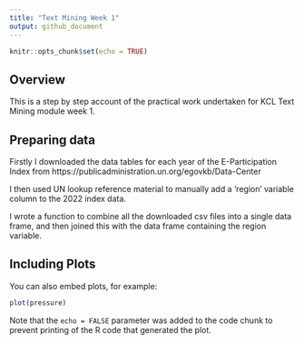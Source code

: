 ```yaml
---
title: "Text Mining Week 1"
output: github_document
---
```


```r
knitr::opts_chunk$set(echo = TRUE)
```

## Overview

This is a step by step account of the practical work undertaken for KCL Text Mining module week 1.

## Preparing data

Firstly I downloaded the data tables for each year of the E-Participation Index from https://publicadministration.un.org/egovkb/Data-Center 

I then used UN lookup reference material to manually add a 'region' variable column to the 2022 index data.

I wrote a function to combine all the downloaded csv files into a single data frame, and then joined this with the data frame containing the region variable.

## Including Plots

You can also embed plots, for example:

```r
plot(pressure)
```

Note that the `echo = FALSE` parameter was added to the code chunk to prevent printing of the R code that generated the plot.
